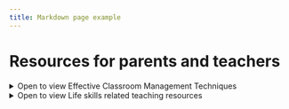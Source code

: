 ```yaml
---
title: Markdown page example
---
```


# Resources for parents and teachers


<details><summary>Open to view Effective Classroom Management Techniques</summary>

| Classroom skill  | Video related resources                                                                                      |
|-----------------|-------------|
| **Interesting techniques**          |  <div className="video__wrapper"><ReactPlayer className="video__player" controls height="100%" url="https://youtu.be/UcgJPpvCc5c?si=8-k4eHWe4ZJzj65u" width="100%" /></div>     |
| **Call and response routines**       |  <div className="video__wrapper"><ReactPlayer className="video__player" controls height="100%" url="https://youtu.be/5OdxVchUiXQ?si=U6Y3r5lcREIjlQPQ" width="100%" /></div>   |
| **Positive reinforcement**            | <div className="video__wrapper"><ReactPlayer className="video__player" controls height="100%" url="https://youtu.be/kO1kgl0p-Hw?si=Zqpc0NwvhRuDNfCu" width="100%" /></div> |
| **Positive reinforcement**            | This shows that a teacher shaming a student inside a class, with rest of the students laughing at him, actually makes him worse. |
</details>

<details><summary>Open to view Life skills related teaching resources</summary>

| Life skill  | Video related resources                                                                                      |
|-----------------|-------------|
| **Goal Setting**          |  <div className="video__wrapper"><ReactPlayer className="video__player" controls height="100%" url="https://www.youtube.com/watch?v=keFsBvtcNpU&list=PLWS3pkkmMq9J25wA6iQAcud-ZKAHh5wUR" width="100%" /></div>     |
| **Empathy with others**       |  <div className="video__wrapper"><ReactPlayer className="video__player" controls height="100%" url="https://www.youtube.com/watch?v=Y2LNJ5ivMd0&list=PLWS3pkkmMq9IZ9yvbQEho3TrldqCW9t3H" width="100%" /></div>   |
| **Managing Relationship**            | <div className="video__wrapper"><ReactPlayer className="video__player" controls height="100%" url="https://www.youtube.com/watch?v=gP_NFH-3ZSY&list=PLWS3pkkmMq9IE3WTomkTn8VJaUeE-cPYh" width="100%" /></div> |
| **Etiquette**            | <div className="video__wrapper"><ReactPlayer className="video__player" controls height="100%" url="https://www.youtube.com/watch?v=nu0Kq9M1kzo&list=PLWS3pkkmMq9IQF6r1g6CzJvd6hzW-UrVz" width="100%" /></div> |
| **Time Management**            | <div className="video__wrapper"><ReactPlayer className="video__player" controls height="100%" url="https://www.youtube.com/watch?v=pOBIi9eOrGg&list=PLWS3pkkmMq9KIws_SLOlOZSclpUXia0L4" width="100%" /></div> |
| **Critical Thinking**            | <div className="video__wrapper"><ReactPlayer className="video__player" controls height="100%" url="https://www.youtube.com/watch?v=DP53oeHbi-M&list=PLWS3pkkmMq9KbZvAplWrtYfkfr5Hil1G8" width="100%" /></div> |
| **Creative Thinking**            | <div className="video__wrapper"><ReactPlayer className="video__player" controls height="100%" url="https://www.youtube.com/watch?v=NtjH9bFuKws&list=PLWS3pkkmMq9KjbtfTxkojAotbu1QGzFOx" width="100%" /></div> |
</details>


<!--
<details><summary>Open to view Languages related Teaching resources</summary>

</details>



<details><summary>Open to view Maths and Logic related Teaching resources</summary>

</details>



<details><summary>Open to view Science/EVS related Teaching resources</summary>

</details>
-->

